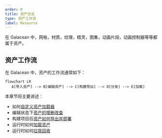 ```yaml
---
order: 0
title: 资产总览
type: 资产工作流
label: Resource
---
```


在 Galacean 中，网格，材质，纹理，精灵，图集，动画片段，动画控制器等等都属于资产。

## 资产工作流

在 Galacean 中，资产的工作流通常如下：

```mermaid
flowchart LR
   A[导入资产] --> B[编辑资产] --> C[构建导出] --> D[分发] --> E[加载]
```

本章节将主要讲述：

- 如何[自定义资产加载器](/docs/assets/custom)
- 编辑状态下[资产的增删改查](/docs/assets/interface)
- 构建项目后[资产如何导出并部署](/docs/platform/platform)
- 运行时如何[加载资产](/docs/assets/load)
- 运行时如何[垃圾回收](/docs/assets/gc)
